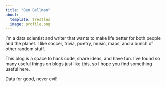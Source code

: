 ```yaml
---
title: "Ben Bellman"
about:
  template: trestles
  image: profile.png
---
```



I'm a data scientist and writer that wants to make life better for both people and the planet. I like soccer, trivia, poetry, music, maps, and a bunch of other random stuff.

This blog is a space to hack code, share ideas, and have fun. I've found so many useful things on blogs just like this, so I hope you find something useful here.

Data for good, never evil!


